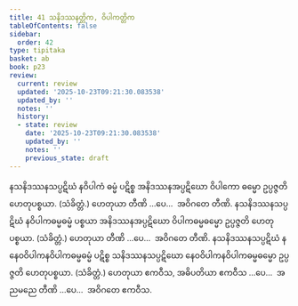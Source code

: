 ```yaml
---
title: 41 သနိဒဿနတ္တိက, ဝိပါကတ္တိက
tableOfContents: false
sidebar:
  order: 42
type: tipitaka
basket: ab
book: p23
review:
  current: review
  updated: '2025-10-23T09:21:30.083538'
  updated_by: ''
  notes: ''
  history:
  - state: review
    date: '2025-10-23T09:21:30.083538'
    updated_by: ''
    notes: ''
    previous_state: draft
---
```



<ReviewStatus review={frontmatter.review} showDetails={true} />

<HypothesisAnnotation frontmatter={frontmatter} />

<DynamicBreadcrumb />

<Division number="50" book="p23" e="ch" v="40" p="418">

<Paragraph number="159" book="p23">
နသနိဒဿနသပ္ပဋိဃံ နဝိပါကံ ဓမ္မံ ပဋိစ္စ အနိဒဿနအပ္ပဋိဃော ဝိပါကော ဓမ္မော ဥပ္ပဇ္ဇတိ ဟေတုပစ္စယာ. (သံခိတ္တံ.) ဟေတုယာ တီဏိ …ပေ…  အဝိဂတေ တီဏိ.
</Paragraph>

<Paragraph number="160" book="p23">
နသနိဒဿနသပ္ပဋိဃံ နဝိပါကဓမ္မဓမ္မံ ပစ္စယာ အနိဒဿနအပ္ပဋိဃော ဝိပါကဓမ္မဓမ္မော ဥပ္ပဇ္ဇတိ ဟေတုပစ္စယာ. (သံခိတ္တံ.) ဟေတုယာ တီဏိ …ပေ…  အဝိဂတေ တီဏိ.
</Paragraph>

<Paragraph number="161" book="p23">
နသနိဒဿနသပ္ပဋိဃံ နနေဝဝိပါကနဝိပါကဓမ္မဓမ္မံ ပဋိစ္စ သနိဒဿနသပ္ပဋိဃော နေဝဝိပါကနဝိပါကဓမ္မဓမ္မော ဥပ္ပဇ္ဇတိ ဟေတုပစ္စယာ. (သံခိတ္တံ.) ဟေတုယာ ဧကဝီသ, အဓိပတိယာ ဧကဝီသ …ပေ…  အညမညေ တီဏိ …ပေ…  အဝိဂတေ ဧကဝီသ.
</Paragraph>
</Division>